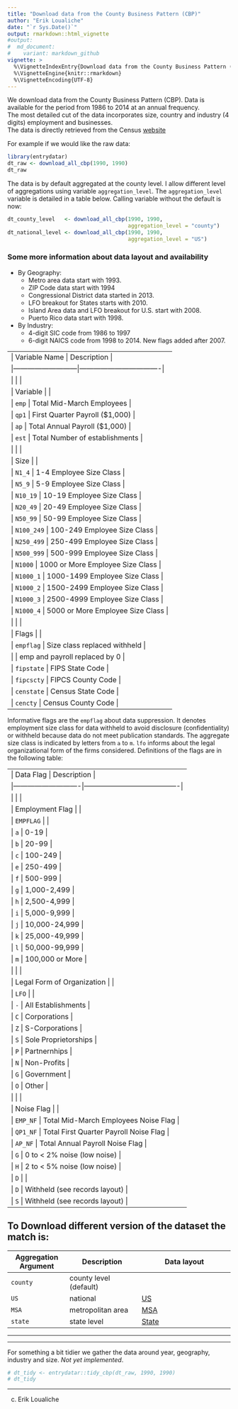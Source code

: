 ```yaml
---
title: "Download data from the County Business Pattern (CBP)"
author: "Erik Loualiche"
date: "`r Sys.Date()`"
output: rmarkdown::html_vignette
#output:
#  md_document:
#    variant: markdown_github
vignette: >
  %\VignetteIndexEntry{Download data from the County Business Pattern (CBP)}
  %\VignetteEngine{knitr::rmarkdown}
  %\VignetteEncoding{UTF-8}
---
```



We download data from the County Business Pattern (CBP). Data is available for the period from 1986 to 2014 at an annual frequency.    
The most detailed cut of the data incorporates size, country and industry (4 digits) employment and businesses.    
The data is directly retrieved from the Census [website](http://www.census.gov/programs-surveys/cbp.html)

For example if we would like the raw data:
```r
library(entrydatar)
dt_raw <- download_all_cbp(1990, 1990)
dt_raw
```

The data is by default aggregated at the county level. I allow different level of aggregations using variable `aggregation_level`. The `aggregation_level` variable is detailed in a table below. Calling variable without the default is now:
```r
dt_county_level   <- download_all_cbp(1990, 1990,
                                      aggregation_level = "county")
dt_national_level <- download_all_cbp(1990, 1990,
                                      aggregation_level = "US")
```


### Some more information about data layout and availability

- By Geography:
  + Metro area data start with 1993.
  + ZIP Code data start with 1994
  + Congressional District data started in 2013.
  + LFO breakout for States starts with 2010.
  + Island Area data and LFO breakout for U.S. start with 2008.
  + Puerto Rico data start with 1998.

- By Industry:
  + 4-digit SIC code from 1986 to 1997
  + 6-digit NAICS code from 1998 to 2014. New flags added after 2007.


----------------------------------------------------------------
| Variable Name             | Description                      |
|---------------------------|----------------------------------|
|                           |                                  |
| Variable                  |                                  |
| `emp`                     | Total Mid-March Employees        |
| `qp1`                     | First Quarter Payroll ($1,000)   |
| `ap`                      | Total Annual Payroll ($1,000)    |
| `est`                     | Total Number of establishments   |
|                           |                                  |
| Size                      |                                  |
| `N1_4`                    | 1-4 Employee Size Class          |
| `N5_9`                    | 5-9 Employee Size Class          |
| `N10_19`                  | 10-19 Employee Size Class        |
| `N20_49`                  | 20-49 Employee Size Class        |
| `N50_99`                  | 50-99 Employee Size Class        |
| `N100_249`                | 100-249 Employee Size Class      |
| `N250_499`                | 250-499 Employee Size Class      |
| `N500_999`                | 500-999 Employee Size Class      |
| `N1000`                   | 1000 or More Employee Size Class |
| `N1000_1`                 | 1000-1499 Employee Size Class    |
| `N1000_2`                 | 1500-2499 Employee Size Class    |
| `N1000_3`                 | 2500-4999 Employee Size Class    |
| `N1000_4`                 | 5000 or More Employee Size Class |
|                           |                                  |
| Flags                     |                                  |
| `empflag`                 | Size class replaced withheld     |
|                           | emp and payroll replaced by 0    |
| `fipstate`                | FIPS State Code                  |
| `fipcscty`                | FIPCS County Code                |
| `censtate`                | Census State Code                |
| `cencty`                  | Census County Code               |
----------------------------------------------------------------

Informative flags are the `empflag` about data suppression. It denotes employment size class for data withheld to avoid disclosure (confidentiality) or withheld because data do not meet publication standards. The aggregate size class is indicated by letters from `a` to `m`. `lfo` informs about the legal organizational form of the firms considered. Definitions of the flags are in the following table:

-----------------------------------------------------------------------
|  Data Flag                 | Description                            |
|----------------------------|----------------------------------------|
|                            |                                        |
| Employment Flag            |                                        |
| `EMPFLAG`                  |                                        |
| `a`                        | 0-19                                   |
| `b`                        | 20-99                                  |
| `c`                        | 100-249                                |
| `e`                        | 250-499                                |
| `f`                        | 500-999                                |
| `g`                        | 1,000-2,499                            |
| `h`                        | 2,500-4,999                            |
| `i`                        | 5,000-9,999                            |
| `j`                        | 10,000-24,999                          |
| `k`                        | 25,000-49,999                          |
| `l`                        | 50,000-99,999                          |
| `m`                        | 100,000 or More                        |
|                            |                                        |
| Legal Form of Organization |                                        |
| `LFO`                      |                                        |
| `-`                        | All Establishments                     |
| `C`                        | Corporations                           |
| `Z`                        | S-Corporations                         |
| `S`                        | Sole Proprietorships                   |
| `P`                        | Partnernhips                           |
| `N`                        | Non-Profits                            |
| `G`                        | Government                             |
| `O`                        | Other                                  |
|                            |                                        |
| Noise Flag                 |                                        |
| `EMP_NF`                   | Total Mid-March Employees Noise Flag   |
| `QP1_NF`                   | Total First Quarter Payroll Noise Flag |
| `AP_NF`                    | Total Annual Payroll Noise Flag        |
| `G`                        | 0 to < 2% noise (low noise)            |
| `H`                        | 2 to < 5% noise (low noise)            |
| `D`                        |                                        |
| `D`                        | Withheld (see records layout)          |
| `S`                        | Withheld (see records layout)          |
-----------------------------------------------------------------------


To Download different version of the dataset the match is:
--------------------------------------------------------------------------------------------------------------
|  Aggregation Argument      | Description                      | Data layout                                |
|----------------------------|----------------------------------|--------------------------------------------|
| `county `                  | county level (default)           |                                            |
| `US`                       | national                         | [US](../tables/us_lfo_layout.txt)          |
| `MSA`                      | metropolitan area                | [MSA](../tables/metro_area_layout,txt)      |
| `state`                    | state level                      | [State](../tables/state_x_lfo_layout.txt)  |
--------------------------------------------------------------------------------------------------------------




---------------------------

For something a bit tidier we gather the data around year, geography, industry and size. *Not yet implemented*.
```r
# dt_tidy <- entrydatar::tidy_cbp(dt_raw, 1990, 1990)
# dt_tidy
```


---------------------------
(c) Erik Loualiche
